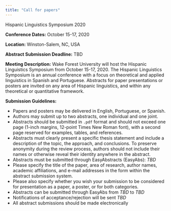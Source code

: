 ```yaml
---
title: "Call for papers"
---
```


Hispanic Linguistics Symposium 2020

__Conference Dates:__  October 15-17, 2020

__Location:__  Winston-Salem, NC, USA

__Abstract Submission Deadline:__  TBD

__Meeting Description:__ Wake Forest University will host the Hispanic Linguistics Symposium from October 15-17, 2020. The Hispanic Linguistics Symposium is an annual conference with a focus on theoretical and applied linguistics in Spanish and Portuguese. Abstracts for paper presentations or posters are invited on any area of Hispanic linguistics, and within any theoretical or quantitative framework.

__Submission Guidelines:__

- Papers and posters may be delivered in English, Portuguese, or Spanish.
- Authors may submit up to two abstracts, one individual and one joint.
- Abstracts should be submitted in `.pdf` format and should not exceed one page (1-inch margins, 12-point Times New Roman font), with a second page reserved for examples, tables, and references.
- Abstracts must clearly present a specific thesis statement and include a description of the topic, the approach, and conclusions. To preserve anonymity during the review process, authors should not include their names or otherwise reveal their identity anywhere in the abstract.
- Abstracts must be submitted through EasyAbstracts (EasyAbs): _TBD_
- Please specify the title of the paper, area of research, author names, academic affiliations, and e-mail addresses in the form within the abstract submission system.
- Please also specify whether you wish your submission to be considered for presentation as a paper, a poster, or for both categories.
- Abstracts can be submitted through EasyAbs from _TBD_ to _TBD_
- Notifications of acceptance/rejection will be sent _TBD_
- All abstract submissions should be made electronically

